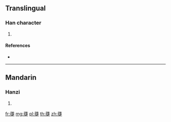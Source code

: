 {{character info/new}}
==Translingual==

===Han character===
{{Han char|rn=140|rad=艸|as=11|sn=17|four=|canj=TQJO}}

# {{defn|Han|sort=艸11}}

====References====
* {{Han ref|kx=1052.300|dkj=31735|dj=1515.120|hdz=53274.170|uh=84F5|ud=34037}}

----

==Mandarin==

===Hanzi===
{{cmn-hanzi|pin=[[jié]] ([[jie2]])|wg=chieh<sup>2</sup>}}

# {{defn|lang=cmn|sort=艸11}}

[[fr:蓵]]
[[mg:蓵]]
[[pl:蓵]]
[[th:蓵]]
[[zh:蓵]]